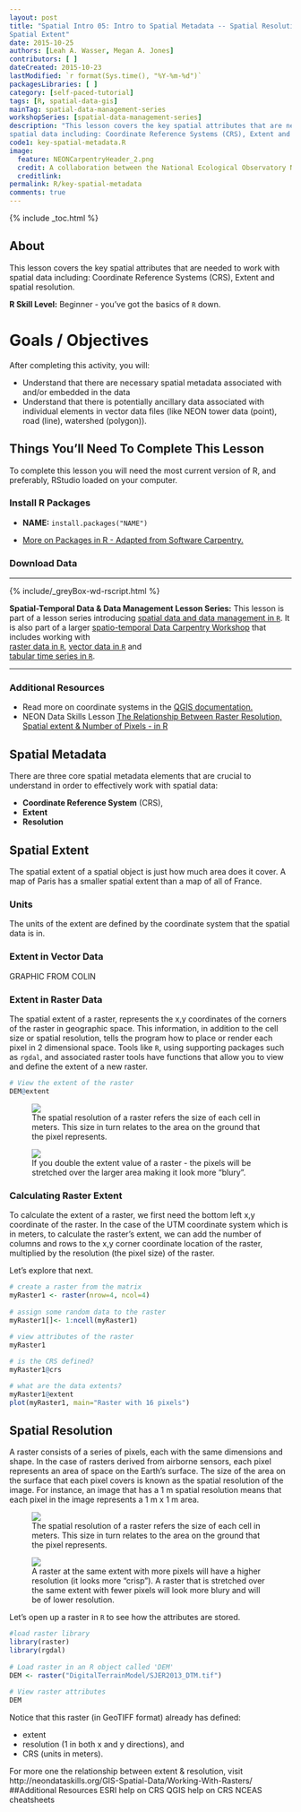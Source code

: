 ```yaml
---
layout: post
title: "Spatial Intro 05: Intro to Spatial Metadata -- Spatial Resolution and
Spatial Extent"
date: 2015-10-25
authors: [Leah A. Wasser, Megan A. Jones]
contributors: [ ]
dateCreated: 2015-10-23
lastModified: `r format(Sys.time(), "%Y-%m-%d")`
packagesLibraries: [ ]
category: [self-paced-tutorial] 
tags: [R, spatial-data-gis]
mainTag: spatial-data-management-series
workshopSeries: [spatial-data-management-series]
description: "This lesson covers the key spatial attributes that are needed to work with 
spatial data including: Coordinate Reference Systems (CRS), Extent and spatial resolution."
code1: key-spatial-metadata.R
image:
  feature: NEONCarpentryHeader_2.png
  credit: A collaboration between the National Ecological Observatory Network (NEON) and Data Carpentry
  creditlink: 
permalink: R/key-spatial-metadata
comments: true
---
```


{% include _toc.html %}

## About

This lesson covers the key spatial attributes that are needed to work with 
spatial data including: Coordinate Reference Systems (CRS), Extent and spatial resolution.

**R Skill Level:** Beginner - you've got the basics of `R` down.

<div id="objectives" markdown="1">

# Goals / Objectives

After completing this activity, you will:

* Understand that there are necessary spatial metadata associated with and/or
embedded in the data
* Understand that there is potentially ancillary data associated with individual
elements in vector data files (like NEON tower data (point), road (line), watershed (polygon)).


## Things You’ll Need To Complete This Lesson
To complete this lesson you will need the most current version of R, and 
preferably, RStudio loaded on your computer.

### Install R Packages

* **NAME:** `install.packages("NAME")`

* [More on Packages in R - Adapted from Software Carpentry.]({{site.baseurl}}R/Packages-In-R/)

### Download Data


****

{% include/_greyBox-wd-rscript.html %}

**Spatial-Temporal Data & Data Management Lesson Series:** This lesson is part
of a lesson series introducing
[spatial data and data management in `R` ]({{ site.baseurl }}tutorial/URL).
It is also part of a larger 
[spatio-temporal Data Carpentry Workshop ]({{ site.baseurl }}workshops/spatio-temporal-workshop)
that includes working with  
[raster data in `R` ]({{ site.baseurl }}tutorial/spatial-raster-series),
[vector data in `R` ]({{ site.baseurl }}tutorial/spatial-vector-series)
and  
[tabular time series in `R` ]({{ site.baseurl }}tutorial/tabular-time-series).

****

### Additional Resources
* Read more on coordinate systems in the
<a href="http://docs.qgis.org/2.0/en/docs/gentle_gis_introduction/coordinate_reference_systems.html" target="_blank">
QGIS documentation.</a>
* NEON Data Skills Lesson <a href="{{ site.baseurl }}/GIS-Spatial-Data/Working-With-Rasters/" target="_blank">The Relationship Between Raster Resolution, Spatial extent & Number of Pixels - in R</a>

</div>

## Spatial Metadata
There are three core spatial metadata elements that are crucial to understand
in order to effectively work with spatial data: 

* **Coordinate Reference System** (CRS), 
* **Extent**
* **Resolution** 



## Spatial Extent
The spatial extent of a spatial object is just how much area does it cover. A 
map of Paris has a smaller spatial extent than a map of all of France.  

### Units
The units of the extent are defined by the coordinate system that the spatial 
data is in.  

### Extent in Vector Data
GRAPHIC FROM COLIN

### Extent in Raster Data
The spatial extent of a raster, represents the x,y coordinates of the corners 
of the raster in geographic space. This information, in addition to the cell 
size or spatial resolution, tells the program how to place or render each pixel 
in 2 dimensional space.  Tools like `R`, using supporting packages such as
`rgdal`, and associated raster tools have functions that allow you to view and
define the extent of a new raster. 

``` r
# View the extent of the raster
DEM@extent

```

<figure>
    <a href="{{ site.baseurl }}/images/hyperspectral/pixelDetail.png">
    <img src="{{ site.baseurl }}/images/hyperspectral/pixelDetail.png"></a>
    <figcaption>The spatial resolution of a raster refers the size of each cell 
    in meters. This size in turn relates to the area on the ground that the pixel 
    represents.</figcaption>
</figure>


<figure>
    <img src="{{ site.baseurl }}/images/spatialData/raster2.png">
    <figcaption>If you double the extent value of a raster - the pixels will be
    stretched over the larger area making it look more "blury".
    </figcaption>
</figure>

### Calculating Raster Extent
To calculate the extent of a raster, we first need the bottom left x,y
coordinate of the raster. In 
the case of the UTM coordinate system which is in meters, to calculate
the raster's extent, we can add the number of columns and rows to the x,y corner 
coordinate location of the raster, multiplied by the resolution (the pixel size) 
of the raster.

Let's explore that next.

``` r
# create a raster from the matrix
myRaster1 <- raster(nrow=4, ncol=4)
    
# assign some random data to the raster
myRaster1[]<- 1:ncell(myRaster1)
    
# view attributes of the raster
myRaster1

# is the CRS defined?
myRaster1@crs

# what are the data extents?
myRaster1@extent
plot(myRaster1, main="Raster with 16 pixels")

```

## Spatial Resolution
A raster consists of a series of pixels, each with the same dimensions 
and shape. In the case of rasters derived from airborne sensors, each pixel 
represents an area of space on the Earth's surface. The size of the area on the 
surface that each pixel covers is known as the spatial resolution of the image. 
For instance, an image that has a 1 m spatial resolution means that each pixel in 
the image represents a 1 m x 1 m area.

<figure>
    <a href="{{ site.baseurl }}/images/hyperspectral/pixelDetail.png">
    <img src="{{ site.baseurl }}/images/hyperspectral/pixelDetail.png"></a>
    <figcaption>The spatial resolution of a raster refers the size of each cell 
    in meters. This size in turn relates to the area on the ground that the pixel 
    represents.</figcaption>
</figure>

<figure>
    <img src="{{ site.baseurl }}/images/spatialData/raster1.png">
    <figcaption>A raster at the same extent with more pixels will have a higher
    resolution (it looks more "crisp"). A raster that is stretched over the same
    extent with fewer pixels will look more blury and will be of lower resolution.
    </figcaption>
</figure>

Let's open up a raster in `R` to see how the attributes are stored.

``` r
#load raster library
library(raster)
library(rgdal)
    
# Load raster in an R object called 'DEM'
DEM <- raster("DigitalTerrainModel/SJER2013_DTM.tif")  
    
# View raster attributes 
DEM

```

Notice that this raster (in GeoTIFF format) already has defined:

* extent
* resolution (1 in both x and y directions), and
* CRS (units in meters).


For more one the relationship between extent & resolution, visit http://neondataskills.org/GIS-Spatial-Data/Working-With-Rasters/
***
*** 
##Additional Resources
ESRI help on CRS
QGIS help on CRS
NCEAS cheatsheets







